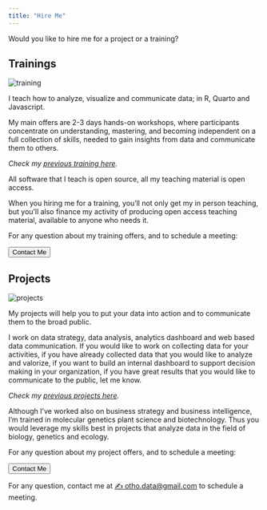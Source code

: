 ```yaml
---
title: "Hire Me"
---
```


::: cv
Would you like to hire me for a project or a training?

::: {.grid style="--bs-columns: 6;"}
::: {.g-col-6 .g-col-sm-3}
## Trainings

<img src="img/dataviz-meetup.jpg" alt="training" class="cover"/>

I teach how to analyze, visualize and communicate data; in R, Quarto and Javascript.

My main offers are 2-3 days hands-on workshops, where participants concentrate on understanding, mastering, and becoming independent on a full collection of skills, needed to gain insights from data and communicate them to others.

<i>Check my [previous training here](trainings.html).</i>

All software that I teach is open source, all my teaching material is open access.

When you hiring me for a training, you'll not only get my in person teaching, but you'll also finance my activity of producing open access teaching material, available to anyone who needs it.

For any question about my training offers, and to schedule a meeting:

<button class="button">Contact Me</button>

:::

::: {.g-col-6 .g-col-sm-3}
## Projects

<img src="img/fluidigr.png" alt="projects" class="cover"/>

My projects will help you to put your data into action and to communicate them to the broad public.

I work on data strategy, data analysis, analytics dashboard and web based data communication. If you would like to work on collecting data for your activities, if you have already collected data that you would like to analyze and valorize, if you want to build an internal dashboard to support decision making in your organization, if you have great results that you would like to communicate to the public, let me know.

<i>Check my [previous projects here](projects.html).</i>

Although I've worked also on business strategy and business intelligence, I'm trained in molecular genetics plant science and biotechnology. Thus you would leverage my skills best in projects that analyze data in the field of biology, genetics and ecology.

For any question about my project offers, and to schedule a meeting:

<button class="button">Contact Me</button>

:::
:::

For any question, contact me at [✍ otho.data\@gmail.com](mailto:otho.data@gmail.com) to schedule a meeting.
:::

